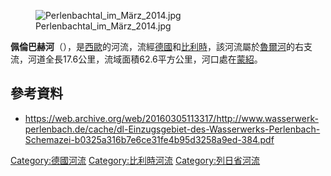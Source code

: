 {{Coord|50.54891|N|6.2308|E|display=title}}

[[Image:Perlenbachtal_im_März_2014.jpg|right]]

'''佩倫巴赫河'''（{{lang-de|Perlenbach}}），是[[西歐|西歐]]的河流，流經[[德國|德國]]和[[比利時|比利時]]，該河流屬於[[魯爾河|魯爾河]]的右支流，河道全長17.6公里，流域面積62.6平方公里，河口處在[[蒙紹|蒙紹]]。

==參考資料==
* https://web.archive.org/web/20160305113317/http://www.wasserwerk-perlenbach.de/cache/dl-Einzugsgebiet-des-Wasserwerks-Perlenbach-Schemazei-b0325a316b7e6ce31fe4b95d3258a9ed-384.pdf

{{Germany-geo-stub}}
{{Belgium-geo-stub}}
[[Category:德國河流|Category:德國河流]]
[[Category:比利時河流|Category:比利時河流]]
[[Category:列日省河流|Category:列日省河流]]